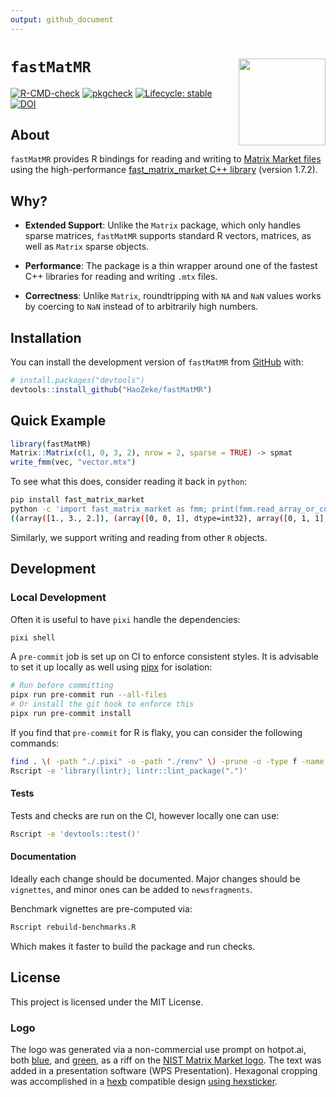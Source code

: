 ```yaml
---
output: github_document
---
```


# `fastMatMR` <img src="man/figures/logo.png" align="right" height="139" alt="" />

<!-- badges: start -->
[![R-CMD-check](https://github.com/HaoZeke/fastMatMR/actions/workflows/R-CMD-check.yaml/badge.svg)](https://github.com/HaoZeke/fastMatMR/actions/workflows/R-CMD-check.yaml)
[![pkgcheck](https://github.com/HaoZeke/fastMatMR/workflows/pkgcheck/badge.svg)](https://github.com/HaoZeke/fastMatMR/actions?query=workflow%3Apkgcheck)
[![Lifecycle: stable](https://img.shields.io/badge/lifecycle-stable-brightgreen.svg)](https://lifecycle.r-lib.org/articles/stages.html#stable)
[![DOI](https://zenodo.org/badge/685246044.svg)](https://zenodo.org/badge/latestdoi/685246044)
<!-- badges: end -->

## About

`fastMatMR` provides R bindings for reading and writing to [Matrix Market
files](https://math.nist.gov/MatrixMarket/formats.html) using the
high-performance [fast_matrix_market C++
library](https://github.com/alugowski/fast_matrix_market) (version 1.7.2).

## Why?

- **Extended Support**: Unlike the `Matrix` package, which only handles sparse
  matrices, `fastMatMR` supports standard R vectors, matrices, as well as
  `Matrix` sparse objects.

- **Performance**: The package is a thin wrapper around one of the fastest C++
  libraries for reading and writing `.mtx` files.

- **Correctness**: Unlike `Matrix`, roundtripping with `NA` and `NaN` values works by coercing to `NaN` instead of to arbitrarily high numbers.

## Installation

You can install the development version of `fastMatMR` from
[GitHub](https://github.com/) with:

```r
# install.packages("devtools")
devtools::install_github("HaoZeke/fastMatMR")
```

## Quick Example

```r
library(fastMatMR)
Matrix::Matrix(c(1, 0, 3, 2), nrow = 2, sparse = TRUE) -> spmat
write_fmm(vec, "vector.mtx")
```

To see what this does, consider reading it back in `python`:

```bash
pip install fast_matrix_market
python -c 'import fast_matrix_market as fmm; print(fmm.read_array_or_coo("sparse.mtx"))'
((array([1., 3., 2.]), (array([0, 0, 1], dtype=int32), array([0, 1, 1], dtype=int32))), (2, 2))
```

Similarly, we support writing and reading from other `R` objects.

## Development

### Local Development

Often it is useful to have `pixi` handle the dependencies:

```bash
pixi shell
```

A `pre-commit` job is set up on CI to enforce consistent styles. It is advisable
to set it up locally as well using [pipx](https://pypa.github.io/pipx/) for
isolation:

```bash
# Run before committing
pipx run pre-commit run --all-files
# Or install the git hook to enforce this
pipx run pre-commit install
```

If you find that `pre-commit` for R is flaky, you can consider the following commands:

```bash
find . \( -path "./.pixi" -o -path "./renv" \) -prune -o -type f -name "*.R" -exec Rscript -e 'library(styler); style_file("{}")' \;
Rscript -e 'library(lintr); lintr::lint_package(".")'
```

#### Tests

Tests and checks are run on the CI, however locally one can use:

```bash
Rscript -e 'devtools::test()'
```


#### Documentation

Ideally each change should be documented. Major changes should be `vignettes`,
and minor ones can be added to `newsfragments`.

Benchmark vignettes are pre-computed via:

```bash
Rscript rebuild-benchmarks.R
```

Which makes it faster to build the package and run checks.

## License

This project is licensed under the MIT License.

### Logo

The logo was generated via a non-commercial use prompt on hotpot.ai, both
[blue](https://hotpot.ai/s/art-generator/8-TNiwRilbBFnQHwK), and
[green](https://hotpot.ai/s/art-generator/8-E2dBngG5nRiwCeL), as a riff on the
[NIST Matrix Market logo](https://math.nist.gov/MatrixMarket/). The text was
added in a presentation software (WPS Presentation). Hexagonal cropping was
accomplished in a [hexb](http://hexb.in/) compatible design [using
hexsticker](https://github.com/fridex/hexsticker).
